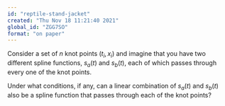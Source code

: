 ```yaml
---
id: "reptile-stand-jacket"
created: "Thu Nov 18 11:21:40 2021"
global_id: "ZGG7SO"
format: "on paper"
---
```


Consider a set of $n$ knot points $(t_i, x_i)$ and imagine that you have two different spline functions, $s_a(t)$ and $s_b(t)$, each of which passes through every one of the knot points.

Under what conditions, if any, can a linear combination of $s_a(t)$ and $s_b(t)$ also be a spline function that passes through each of the knot points?

